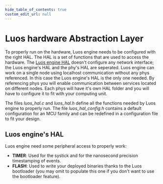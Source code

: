 ```yaml
---
hide_table_of_contents: true
custom_edit_url: null
---
```


# Luos hardware Abstraction Layer
To properly run on the hardware, Luos engine needs to be configured with the right HAL. The HAL is a set of functions that are used to access the hardware.
The <a href="https://github.com/Luos-io/luos_engine/tree/main/engine/HAL" target="_blank" rel="external nofollow">Luos engine HAL</a> doesn't configure any network interface; the Luos engine's HAL and the phy's HAL are seperated.
Luos engine can work on a single node using localhost communication without any phys referenced. In this case the Luos engine's HAL is the only one needed.
By referencing phys you will enable communication between services located on different nodes. Each phys will have it's own HAL folder and you will have to configure it to fit with your computing unit.

The files _luos_hal.c_ and _luos_hal.h_ define all the functions needed by Luos engine to properly run.
The file _luos_hal_config.h_ contains a default configuration for an MCU family and can be redefined in a configuration file to fit your design.

## Luos engine's HAL

Luos engine need some peripheral access to properly work:

- **TIMER**: Used for the systick and for the nanosecond precision timestamping of events.
- **FLASH**: Used to write your deployed binaries thanks to the Luos bootloader (you may omit to populate this one if you don't want to use the bootloader feature).
